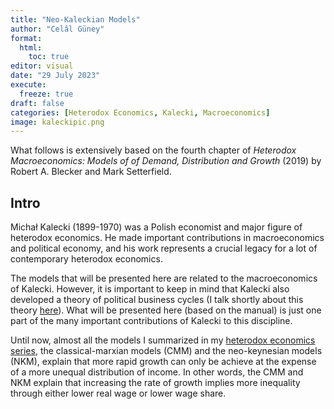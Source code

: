 ```yaml
---
title: "Neo-Kaleckian Models"
author: "Celâl Güney"
format: 
  html:
    toc: true
editor: visual
date: "29 July 2023"
execute: 
  freeze: true
draft: false
categories: [Heterodox Economics, Kalecki, Macroeconomics]
image: kaleckipic.png
---
```


What follows is extensively based on the fourth chapter of *Heterodox Macroeconomics: Models of of Demand, Distribution and Growth* (2019) by Robert A. Blecker and Mark Setterfield.

## Intro

Michał Kalecki (1899-1970) was a Polish economist and major figure of heterodox economics. He made important contributions in macroeconomics and political economy, and his work represents a crucial legacy for a lot of contemporary heterodox economics.

The models that will be presented here are related to the macroeconomics of Kalecki. However, it is important to keep in mind that Kalecki also developed a theory of political business cycles (I talk shortly about this theory [here](https://jeylal.github.io/myblog/posts/About%20cycles%20and%20crises/cycles_crises.html)). What will be presented here (based on the manual) is just one part of the many important contributions of Kalecki to this discipline.

Until now, almost all the models I summarized in my [heterodox economics series](https://jeylal.github.io/myblog/economics.html), the classical-marxian models (CMM) and the neo-keynesian models (NKM), explain that more rapid growth can only be achieve at the expense of a more unequal distribution of income. In other words, the CMM and NKM explain that increasing the rate of growth implies more inequality through either lower real wage or lower wage share.























